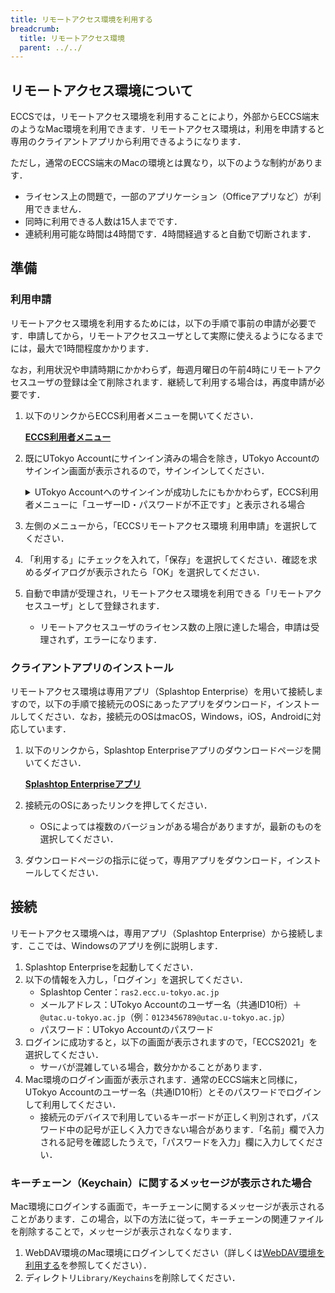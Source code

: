 ```yaml
---
title: リモートアクセス環境を利用する
breadcrumb:
  title: リモートアクセス環境
  parent: ../../
---
```


## リモートアクセス環境について

ECCSでは，リモートアクセス環境を利用することにより，外部からECCS端末のようなMac環境を利用できます．リモートアクセス環境は，利用を申請すると専用のクライアントアプリから利用できるようになります．

ただし，通常のECCS端末のMacの環境とは異なり，以下のような制約があります．

- ライセンス上の問題で，一部のアプリケーション（Officeアプリなど）が利用できません．
- 同時に利用できる人数は15人までです．
- 連続利用可能な時間は4時間です．4時間経過すると自動で切断されます．

## 準備

### 利用申請

リモートアクセス環境を利用するためには，以下の手順で事前の申請が必要です．申請してから，リモートアクセスユーザとして実際に使えるようになるまでには，最大で1時間程度かかります．

なお，利用状況や申請時期にかかわらず，毎週月曜日の午前4時にリモートアクセスユーザの登録は全て削除されます．継続して利用する場合は，再度申請が必要です．

1. 以下のリンクからECCS利用者メニューを開いてください．

    <strong class="box center">

    [ECCS利用者メニュー](https://idm.ecc.u-tokyo.ac.jp/webmtn/)

    </strong>

1. 既にUTokyo Accountにサインイン済みの場合を除き，UTokyo Accountのサインイン画面が表示されるので，サインインしてください．
    <details>
    <summary>UTokyo Accountへのサインインが成功したにもかかわらず，ECCS利用者メニューに「ユーザーID・パスワードが不正です」と表示される場合</summary>
    これは初期パスワードを変更した直後にアクセスしようとして起こるものです．初期パスワードを変更した情報が連携されるまで最大で10分かかるため，10分ほど待ってからもう一度アクセスしてください．
    </details>
1. 左側のメニューから，「ECCSリモートアクセス環境 利用申請」を選択してください．
1. 「利用する」にチェックを入れて，「保存」を選択してください．確認を求めるダイアログが表示されたら「OK」を選択してください．
1. 自動で申請が受理され，リモートアクセス環境を利用できる「リモートアクセスユーザ」として登録されます．
    - リモートアクセスユーザのライセンス数の上限に達した場合，申請は受理されず，エラーになります．

### クライアントアプリのインストール

リモートアクセス環境は専用アプリ（Splashtop Enterprise）を用いて接続しますので，以下の手順で接続元のOSにあったアプリをダウンロード，インストールしてください．なお，接続元のOSはmacOS，Windows，iOS，Androidに対応しています．

1. 以下のリンクから，Splashtop Enterpriseアプリのダウンロードページを開いてください．

    <strong class="box center">

    [Splashtop Enterpriseアプリ](https://support-splashtoponprem.splashtop.com/hc/ja/sections/203018026-Splashtop-Enterprise-App)

    </strong>
1. 接続元のOSにあったリンクを押してください．
    - OSによっては複数のバージョンがある場合がありますが，最新のものを選択してください．
1. ダウンロードページの指示に従って，専用アプリをダウンロード，インストールしてください．

## 接続

リモートアクセス環境へは，専用アプリ（Splashtop Enterprise）から接続します．ここでは、Windowsのアプリを例に説明します．

1. Splashtop Enterpriseを起動してください．
1. 以下の情報を入力し，「ログイン」を選択してください．
    - Splashtop Center：`ras2.ecc.u-tokyo.ac.jp`
    - メールアドレス：UTokyo Accountのユーザー名（共通ID10桁）＋`@utac.u-tokyo.ac.jp`（例：`0123456789@utac.u-tokyo.ac.jp`）
    - パスワード：UTokyo Accountのパスワード
1. ログインに成功すると，以下の画面が表示されますので，「ECCS2021」を選択してください．
    - サーバが混雑している場合，数分かかることがあります．
1. Mac環境のログイン画面が表示されます．通常のECCS端末と同様に，UTokyo Accountのユーザー名（共通ID10桁）とそのパスワードでログインして利用してください．
    - 接続元のデバイスで利用しているキーボードが正しく判別されず，パスワード中の記号が正しく入力できない場合があります．「名前」欄で入力される記号を確認したうえで，「パスワードを入力」欄に入力してください．

### キーチェーン（Keychain）に関するメッセージが表示された場合

Mac環境にログインする画面で，キーチェーンに関するメッセージが表示されることがあります．この場合，以下の方法に従って，キーチェーンの関連ファイルを削除することで，メッセージが表示されなくなります．

1. WebDAV環境のMac環境にログインしてください（詳しくは[WebDAV環境を利用する](/eccs/features/webdav/)を参照してください）．
1. ディレクトリ`Library/Keychains`を削除してください．
